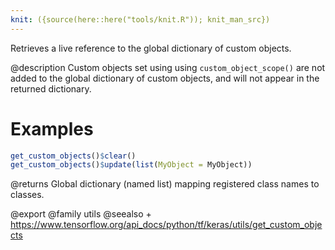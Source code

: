 ```yaml
---
knit: ({source(here::here("tools/knit.R")); knit_man_src})
---
```

Retrieves a live reference to the global dictionary of custom objects.

@description
Custom objects set using using `custom_object_scope()` are not added to the
global dictionary of custom objects, and will not appear in the returned
dictionary.

# Examples
```r
get_custom_objects()$clear()
get_custom_objects()$update(list(MyObject = MyObject))
```

@returns
    Global dictionary (named list) mapping registered class names to classes.

@export
@family utils
@seealso
+ <https://www.tensorflow.org/api_docs/python/tf/keras/utils/get_custom_objects>
